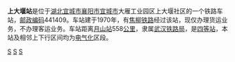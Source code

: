 {{noteTA
|1=zh-cn:始发车次; zh-hk:列車班次;
|2=zh-cn:车次; zh-hk:班次;
}}
{{unreferenced|time=2014-08-20T06:16:18+00:00}}
{{Infobox China railway station 
|车站名称 = 上大堰站
|eng_name = Shangdayan Station
|address = [[湖北|湖北]][[襄阳市|襄阳市]][[宜城市|宜城市]]大雁工业园区上大堰社区
|归属 = [[武汉铁路局|武汉铁路局]]
|车站等级 = [[四等站_(中铁)|四等站]]
|线路 = [[焦柳铁路|焦柳铁路]]
}}
'''上大堰站'''是位于[[湖北|湖北]][[宜城市|宜城市]][[襄阳市|襄阳市]][[宜城市|宜城市]]大雁工业园区上大堰社区的一个铁路车站，[[邮政编码|邮政编码]]441409。车站建于1970年，有[[焦柳铁路|焦柳铁路]]经过该站，现仅办理货运业务，不办理客运业务。车站距离[[月山站|月山站]]558[[公里|公里]]，隶属[[武汉铁路局|武汉铁路局]]，是[[四等站_(中铁)|四等站]]，本站及相邻上下行区间均为[[电气化|电气化]]区段。

{{start rail box}}
{{s-inop|[[宜城站|宜城站]]}}
{{s-line|[[焦柳铁路|焦柳铁路]]}}
{{s-inop|[[王集站|王集站]]}}
{{end box}}
{{焦柳铁路}}

[[Category:焦柳铁路车站|S]]
[[Category:1970年启用的铁路车站|S]]
[[Category:襄阳市铁路车站|S]]